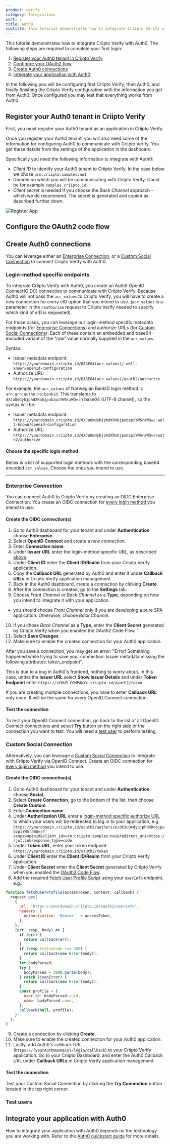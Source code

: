 ```yaml
---
product: verify
category: Integrations
sort: 3
title: Auth0
subtitle: This tutorial demonstrates how to integrate Criipto Verify with Auth0.
---
```



This tutorial demonstrates how to integrate Criipto Verify with Auth0. The following steps are required to complete your first login:

1. [Register your Auth0 tenant in Criipto Verify](#register-your-auth0-tenant-in-criipto-verify)
2. [Configure your OAuth2 flow](#configure-the-oauth2-code-flow)
3. [Create Auth0 connections](#create-auth0-connections)
4. [Integrate your application with Auth0](#integrate-your-application-with-auth0)

In the following you will be configuring first Criipto Verify, then Auth0, and finally finishing the Criipto Verify configuration
with the information you get from Auth0. Once configured you may test that everything works from Auth0.

## Register your Auth0 tenant in Criipto Verify

First, you must register your Auth0 tenant as an application in Criipto Verify.

Once you register your Auth0 tenant, you will also need some of the information for configuring Auth0 to communicate with Criipto Verify. You get these details from the settings of the application in the dashboard.

Specifically you need the following information to integrate with Auth0:

- _Client ID_ to identify your Auth0 tenant to Criipto Verify. In the case below we chose `urn:criipto:samples:no1`
- _Domain_ on which you will be communicating with Criipto Verify. Could be for example `samples.criipto.id`
- _Client secret_ is needed if you choose the *Back Channel* approach - which we do recommend. 
The secret is generated and copied as described further down.

![Register App](./images/register-app.png)

## Configure the OAuth2 code flow


<CodeFlowSnippet />

## Create Auth0 connections

You can leverage either an [Enterprise Connection](#enterprise-connection), or a [Custom Social Connection](#custom-social-connection) to connect Criipto Verify with Auth0.

### Login-method specific endpoints

To integrate Criipto Verify with Auth0, you create an Auth0 OpenID Connect(OIDC) connection to communicate with Criipto Verify. Because Auth0 will not pass the `acr_values` to Criipto Verify, you will have to create a new connection for every eID option that you intend to use. (`acr_values` is a parameter in the `/authorize` request to Criipto Verify needed to specify which kind of eID is requested).

For those cases, you can leverage our login-method specific metadata endpoints (for [Enterprise Connections](#enterprise-connection)) and authorize URLs (for [Custom Social Connections](#custom-social-connection)). Each of these contain an embedded and base64-encoded variant of the "raw" value normally supplied in the `acr_values`.

Syntax:

- Issuer metadata endpoint: `https://yourdomain.criipto.id/BASE64(acr_values)/.well-known/openid-configuration`
- Authorize URL: `https://yourdomain.criipto.id/BASE64(acr_values)/oauth2/authorize`

For example, the `acr_values` of Norwegian BankID login method is `urn:grn:authn:no:bankid`. This translates to `dXJuOmdybjphdXRobjpubzpiYW5raWQ=` in base64 (UTF-8 charset), so the syntax will be:

- Issuer metadata endpoint: `https://yourdomain.criipto.id/dXJuOmdybjphdXRobjpubzpiYW5raWQ=/.well-known/openid-configuration`
- Authorize URL: `https://yourdomain.criipto.id/dXJuOmdybjphdXRobjpubzpiYW5raWQ=/oauth2/authorize`

#### Choose the specific login method

Below is a list of supported login methods with the corresponding base64 encoded `acr_values`. Choose the ones you intend to use.


<LoginMethodsSnippet />

<hr />

### Enterprise Connection

You can connect Auth0 to Criipto Verify by creating an OIDC Enterprise Connection. You create an OIDC connection for [every login method](#login-method-specific-endpoints) you intend to use.

#### Create the OIDC connection(s)

1. Go to Auth0 dashboard for your tenant and under **Authentication** choose **Enterprise**.
2. Select **OpenID Connect** and create a new connection.
3. Enter **Connection name**.
4. Under **Issuer URL** enter the login-method specific URL, as described [above](#login-method-specific-endpoints).
5. Under **Client ID** enter the **Client ID/Realm** from your Criipto Verify application.
6. Copy the **Callback URL** generated by Auth0 and enter it under **Callback URLs** in Criipto Verify application management.
7. Back in the Auth0 dashboard, create a connection by clicking **Create**.
8. After the connection is created, go to the **Settings** tab. 
9. Choose _Front Channel_ or _Back Channel_ as a **Type**, depending on how you intend to integrate it with your application.
  -  you should choose _Front Channel_ only if you are developing a pure SPA application. Otherwise, choose _Back Channel_.
10. If you chose _Back Channel_ as a **Type**, enter the **Client Secret** generated by Criipto Verify when you enabled the OAuth2 Code Flow.
11. Select **Save Changes**.
12. Make sure to enable the created connection for your Auth0 application. 

<Highlight icon="file-lines">

  After you save a connection, you may get an error: "Error! Something happened while trying to save your connection: Issuer metadata missing the following attributes: token_endpoint".

  This is due to a bug in Auth0's frontend, nothing to worry about. In this case, under the **Issuer URL** select **Show Issuer Details** and under **Token Endpoint** enter `https://<YOUR COMPANY>.criipto.id/oauth2/token`

</Highlight>

<Highlight icon="file-lines">

  If you are creating multiple connections, you have to enter **Callback URL** only once. It will be the same for every OpenID Connect connection.

</Highlight>

#### Test the connection

To test your OpenID Connect connection, go back to the list of all OpenID Connect connections and select **Try** button on the right side of the connection you want to test. You will need a [test user](#test-users) to perform testing.

### Custom Social Connection

Alternatively, you can leverage a <a href="https://auth0.com/docs/authenticate/identity-providers/social-identity-providers/oauth2" target="_blank">Custom Social Connection</a> to integrate with Criipto Verify via OpenID Connect. Create an OIDC connection for [every login method](#login-method-specific-endpoints) you intend to use.

#### Create the OIDC connection(s)

1. Go to Auth0 dashboard for your tenant and under **Authentication** choose **Social**.
2. Select **Create Connection**, go to the bottom of the list, then choose **Create Custom**.
3. Enter **Connection name**.
4. Under **Authorization URL** enter a [login-method specific](#login-method-specific-endpoints) [authorize URL](https://docs.criipto.com/verify/guides/authorize-url-builder/) to which your users will be redirected to log in to your application, e.g. `https://yourdomain.criipto.id/oauth2/authorize/dXJuOmdybjphdXRobjpubzpiYW5raWQ=/?scope=openid&client_id=urn:criipto:samples:no1&redirect_uri=https://jwt.io&response_type=code`
5. Under **Token URL**, enter your token endpoint: `https://yourdomain.criipto.id/oauth2/token`
6. Under **Client ID** enter the **Client ID/Realm** from your Criipto Verify application.
7. Under **Client Secret** enter the **Client Secret** generated by Criipto Verify when you enabled the [OAuth2 Code Flow](##configure–the-oauth2-code-flow).
8. Add the required <a href="https://auth0.com/docs/authenticate/identity-providers/social-identity-providers/oauth2#fetch-user-profile-script" target="_blank">Fetch User Profile Script</a> using your `userInfo` endpoint, e.g.:

```javascript
function fetchUserProfile(accessToken, context, callback) {
  request.get(
    {
      url: 'https://yourdomain.criipto.id/oauth2/userinfo',
      headers: {
        Authorization: 'Bearer ' + accessToken,
      },
    },
    (err, resp, body) => {
      if (err) {
        return callback(err);
      }
      if (resp.statusCode !== 200) {
        return callback(new Error(body));
      }
      let bodyParsed;
      try {
        bodyParsed = JSON.parse(body);
      } catch (jsonError) {
        return callback(new Error(body));
      }
      const profile = {
        user_id: bodyParsed.uuid,
        name: bodyParsed.name,
      };
      callback(null, profile);
    }
  );
}
```

9. Create a connection by clicking **Create**.
10. Make sure to enable the created connection for your Auth0 application.
11. Lastly, add Auth0's callback URL (`https://{yourAuth0Domain}/login/callback`) to your Criipto Verify application. Go to your Criipto Dashboard, and enter the Auth0 Callback URL under **Callback URLs** in Criipto Verify application management.

#### Test the connection

Test your Custom Social Connection by clicking the **Try Connection** button located in the top right corner.

### Test users


<TestUsersSnippet />

## Integrate your application with Auth0

How to integrate your application with Auth0 depends on the technology you are working with. Refer to the [Auth0 quickstart guide](https://auth0.com/docs/quickstarts/) for more details.
